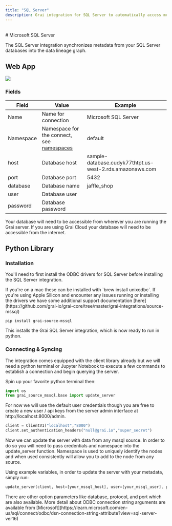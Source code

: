 ```yaml
---
title: "SQL Server"
description: Grai integration for SQL Server to automatically access metadata.
---
```



<br/>
<SqlServerLogoIcon/>
# Microsoft SQL Server

The SQL Server integration synchronizes metadata from your SQL Server databases into the data lineage graph.

## Web App

<Image
  src="/images/docs/core/integrations/mssql.png"
  height={600}
  width={1200}
/>


### Fields

| Field     | Value                                                                 | Example                                                  |
| --------- | --------------------------------------------------------------------- | -------------------------------------------------------- |
| Name      | Name for connection                                                   | Microsoft SQL Server                                     |
| Namespace | Namespace for the connect, see [namespaces](/core/concepts/namespace) | default                                                  |
| host      | Database host                                                         | sample-database.cudyk77thtpt.us-west-2.rds.amazonaws.com |
| port      | Database port                                                         | 5432                                                     |
| database  | Database name                                                         | jaffle_shop                                              |
| user      | Database user                                                         |                                                          |
| password  | Database password                                                     |                                                          |

<Callout type="warning" emoji="ℹ️">
  Your database will need to be accessible from wherever you are running the
  Grai server. If you are using Grai Cloud your database will need to be
  accessible from the internet.
</Callout>

## Python Library

### Installation

You'll need to first install the ODBC drivers for SQL Server before installing the SQL Server integration.

<Callout type="info" emoji="ℹ️">
  If you're on a mac these can be installed with `brew install unixodbc`. If
  you're using Apple Silicon and encounter any issues running or installing the
  drivers we have some additional support documentation
  [here](https://github.com/grai-io/grai-core/tree/master/grai-integrations/source-mssql)
</Callout>

```shell copy
pip install grai-source-mssql
```

This installs the Grai SQL Server integration, which is now ready to run in python.

### Connecting & Syncing

The integration comes equipped with the client library already but we will need a python terminal or Jupyter Notebook to execute a few commands to establish a connection and begin querying the server.

Spin up your favorite python terminal then:

```python copy
import os
from grai_source_mssql.base import update_server
```

For now we will use the default user credentials though you are free to create a new user / api keys from the server admin interface at http://localhost:8000/admin.

```python copy
client = ClientV1("localhost","8000")
client.set_authentication_headers("null@grai.io","super_secret")
```

Now we can update the server with data from any mssql source. In order to do so you will need to pass credentials and namespace into the update_server function. Namespace is used to uniquely identify the nodes and when used consistently will allow you to add to the node from any source.

Using example variables, in order to update the server with your metadata, simply run:

```python copy
update_server(client, host=[your_mssql_host], user=[your_mssql_user], password=[your_mssql_password], namespace=[your_grai_namespace])
```

<Callout type="info" emoji="ℹ️">
  There are other option parameters like database, protocol, and port which are
  also available. More detail about ODBC connection string arguments are
  available from
  [Microsoft](https://learn.microsoft.com/en-us/sql/connect/odbc/dsn-connection-string-attribute?view=sql-server-ver16)
</Callout>
